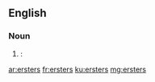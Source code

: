 ==English==

===Noun===
{{head|en|plural}}

# {{context|New York City|and|New Orleans|lang=en}} {{plural of|erster|nodot=1|lang=en}}: {{eye dialect of|oysters|nocap=1|lang=en}}

[[ar:ersters]]
[[fr:ersters]]
[[ku:ersters]]
[[mg:ersters]]